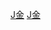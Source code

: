 {{Navbox
| name  = 金爵家族
| title = 綿州金爵家族
| state = {{{state<includeonly>|collapsed</includeonly>}}}
| list1 =
<center>
{{familytree/start | style=font-size: 90%;}}
{{familytree  | | | | | | | | | | | a |a=[[金祐]]}}
{{familytree  | | | | | | | | | | | |!|}}
{{familytree | | | | | | | | | | | b1 | | | | | | | | | | | ||b1=[[金爵]]}}
{{familytree | | | | | |,|-|-|-|-|-|^|-|-|-|-|-|.|}}
{{familytree | | | | | c1 | | | | | | | | | | c2 | | |c1=[[金獻民]]|c2=金俊民}}
{{familytree | | | | | |!| | | | | | | | | | | | |}}
{{familytree | d1 | |  d2 | |  d3 | |  d4 |d1=金白|d2=[[金臯]]|d3=[[金皞]]|d4=金泉}}
{{familytree | | | | | |)|-|-|v|-|-|v|-|-|v|-|-|v|-|-|v|-|-|v|-|-|v|-|-|v|-|-|v|-|-|.}}
{{familytree | | | | |e1|e2|e3|e4|e5|e6|e7|e8|e9|e10|e11|e1=[[金深]]|e2=金濟|e3=金沂|e4=金淑|e5=金海|e6=金濬|e7=金漙|e8=金漢|e9=金湘|e10=金沛|e11=金澍}}
{{familytree | | | | | |!|}}
{{familytree | | | | | f1  |f1=金維鈺}}
{{familytree/end}}
</center>
<br />
|below = 註：本家族樹僅列出家族中翰林、進士及其他有官職者，以及對譜系關聯較重要的人物，其余子女未包括在內。
}}
[[Category:綿州金氏|J金]]
<noinclude>
[[Category:中國家族模板|J金]]
</noinclude>